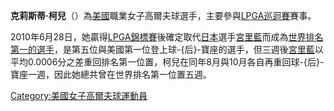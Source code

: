 {{blpunsourced|time=2013-10-23T06:41:12+00:00}}
{{expand|time=2013-10-23T06:41:12+00:00}}
{{Infobox golfer
| name              = 克莉斯蒂·柯兒<br>Cristie Kerr
| image             = 2009 Women's British Open – Cristie Kerr (4).jpg
| imagesize         = 200px
| caption           = 
| fullname          = 
| nickname          = 
| birth_date        = {{Birth date and age|1977|10|12}}
| birth_place       = {{USA}}[[佛羅里達州|佛羅里達州]][[邁阿密|邁阿密]]
| death_date        = 
| death_place       = 
| height            = {{height|ft=5|in=3}}
| weight            = 
| nationality       = {{USA}}
| residence         = {{USA}}[[亞利桑那州|亞利桑那州]][[斯科茨代爾_(亞利桑那州)|斯科茨代爾]]
| spouse            = Erik Stevens (2006─)
| partner           = 
| children          = 
| college           =
| yearpro           = 1996
| retired           = 
| tour              = [[LPGA巡迴賽|LPGA巡迴賽]] (1997加入)
| extour            = 
| prowins           = 22
| lpgawins          = 16
| letwins           = 
| jlpgawins         = 
| klpgawins         = 
| lagtwins          = 
| alpgwins          = 
| futwins           = 1
| otherwins         = 5
| majorwins         = 2
| nabisco           = T2: 2009
| lpga              = '''冠軍''': 2010
| wusopen           = '''冠軍''': 2007
| dumaurier         = T17: 1999
| wbritopen         = T2: 2006
| evian             = 淘汰: 2013
| wghofid           = 
| wghofyear         = 
| award1            =
| year1             = 
| award2            = 
| year2             = 
| awardssection     = 
}}

'''克莉斯蒂·柯兒'''（{{lang-en|'''Cristie Kerr'''}}）為[[美國|美國]]職業女子高爾夫球選手，主要參與[[LPGA巡迴賽|LPGA巡迴賽]]賽事。

2010年6月28日，她贏得[[LPGA錦標賽|LPGA錦標賽]]後確定取代[[日本|日本]]選手[[宮里藍|宮里藍]]而成為[[女子高爾夫世界排名|世界排名第一的選手]]，是第五位與美國第一位登上球-{后}-寶座的選手，但三週後[[宮里藍|宮里藍]]以平均0.0006分之差重回排名第一位置，柯兒在同年8月與10月各自再重回球-{后}-寶座一週，因此她總共曾在世界排名第一位置五週。

{{女子高爾夫球世界排名第一}}

[[Category:美國女子高爾夫球運動員|Category:美國女子高爾夫球運動員]]
